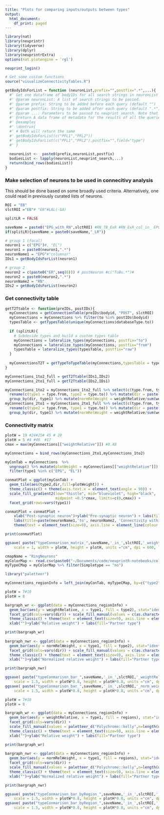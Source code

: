 ```yaml
---
title: "Plots for comparing inputs/outputs between types"
output:
  html_document:
    df_print: paged
---
```


```r
library(nat)
library(neuprintr)
library(tidyverse)
library(dplyr)
library(neuprintrExtra)
options(nat.plotengine = 'rgl')

neuprint_login()
```

```r
# Get some custom functions
source("visualizeConnectivityTables.R")

getBodyIdsForList = function (neuronList,prefix="",postfix=".*",...){
  #' Get one dataframe of bodyIDs for all search strings in neuronList
  #' @param neuronList: A list of search strings to be passed.
  #' @param prefix: String to be added before each query (default "")
  #' @param postfix: String to be added after each query (default ".*")
  #' @param ...: Parameters to be passed to neuprint_search. Note that meta=FALSE won't work for now.
  #' @return A data frame of metadata for the results of all the queries
  #' @examples
  #' \dontrun{
  #' # Both will return the same
  #' getBodyIdsForList(c("PFL1","PFL2"))
  #' getBodyIdsForList(c("PFL1","PFL2"),postfix="",field="type")
  #' }
  
  neuronList <-  paste0(prefix,neuronList,postfix)
  bodiesList <- lapply(neuronList,neuprint_search,...)
  return(bind_rows(bodiesList))
}
```


### Make selection of neurons to be used in connecitivy analysis
This should be done based on some broadly used criteria. Alternatively, one could read in previously curated lists of neurons.
```r
ROI = "EB"
slctROI ="EB"# "EB"#LAL(-GA)

splitLR = FALSE

saveName = paste0("EPG_with_RN",slctROI) #RN_TB_ExR #RN_ExR_col_in_ EPG-EL_with_RN
if(splitLR){saveName = paste0(saveName,"_LR")}

# group 1 (focal)
neuron1 = c("EPG")#, "EL")
neuron1 = paste0(neuron1,".*")
neuronName1 = "EPG"#"columnar"
IDs1 = getBodyIdsForList(neuron1)

# group 2
neuron2 = c(paste0("ER",seq(6))) # postNeuron #c("TuBu.*")#
neuron2 = paste0(neuron2,".*")
neuronName2 = "RN"
IDs2 = getBodyIdsForList(neuron2)

```

### Get connectivity table
```r
getT2Ttable <- function(preIDs, postIDs){
  myConnections = getConnectionTable(preIDs$bodyid, "POST", slctROI)
  myConnections = myConnections %>% filter(to %in% postIDs$bodyid) 
  typesTable <- getTypesTable(unique(myConnections$databaseType.to))
  
  if (splitLR){
    # Subdevide types and build a custom types table
    myConnections = lateralize_types(myConnections, postfix="to")
    myConnections = lateralize_types(myConnections, postfix="from")
    typesTable = lateralize_types(typesTable, postfix="raw")
  }
  
  myConnectionsT2T = getTypeToTypeTable(myConnections,typesTable = typesTable)
}
```

```r
myConnections_1to2_full = getT2Ttable(IDs1,IDs2)
myConnections_2to1_full = getT2Ttable(IDs2,IDs1)
```

```r
myConnections_1to2 = myConnections_1to2_full %>% select(c(type.from, type.to, weightRelative, weight)) %>% 
  rename(c(type1 = type.from, type2 = type.to)) %>% mutate(dir = paste("from",neuronName1)) %>%
  group_by(dir, type1) %>% mutate(normRelWeight = weightRelative/sum(weightRelative))
myConnections_2to1 = myConnections_2to1_full %>% select(c(type.from, type.to, weightRelative, weight)) %>% 
  rename(c(type2 = type.from, type1 = type.to)) %>% mutate(dir = paste("to",neuronName1)) %>%
  group_by(dir, type1) %>% mutate(normRelWeight = weightRelative/sum(weightRelative))
```

### Connectivity matrix
```r
plotW = 19 #24#25# 45 # 20
plotH = 5 #4 #40  #17
cmax = max(myConnections[["weightRelative"]]) #0.48

myConnections = bind_rows(myConnections_2to1,myConnections_1to2)

myConTab = myConnections  %>% 
  ungroup() %>% mutate(plotWeight = myConnections[["weightRelative"]]) %>% 
  filter(type1 %in% c("EPG", "EL"))

conmatPlot = ggplot(myConTab) + 
  geom_tile(aes(type2,dir,fill=plotWeight)) + 
  theme_classic() + theme(axis.text.x = element_text(angle = 90)) +
  scale_fill_gradient2(low="thistle", mid="blueviolet", high="black", 
                       midpoint =0.5*cmax, limits=c(0,cmax)) +
  facet_grid(rows=vars(type1))

conmatPlot = conmatPlot +
    xlab("Post-synaptic neuron")+ylab("Pre-synaptic neuron") + labs(fill="weightRelative") +
    labs(title=paste(neuronName1,'to', neuronName2, 'Connectivity within', slctROI, sep=' ')) +
    theme(text = element_text(size=9), axis.line = element_line(colour = 'black', size = .3))

print(conmatPlot)

ggsave( paste("typeConmarison_matrix_",saveName,'_in_',slctROI,'_weightRelative.pdf', sep=''), plot = conmatPlot, device='pdf', path = "../neuprintR_analysis_plots/",
    scale = 1, width = plotW, height = plotH, units ="cm", dpi = 600, limitsize = TRUE)

```

```r
cmapName = "RingNeurons"
myColorMap <- read.csv(paste0("~/Documents/code/neuprintR-notebooks/colorMap_",cmapName,".csv"))
myTypeCMap = myColorMap %>% filter(Simpletype == "no")
```


```r
library("paletteer")

myConnections_regionInfo = left_join(myConTab, myTypeCMap, by=c("type2" = "Type")) %>% mutate()

plotW = 7#10
plotH = 8

bargraph_wr <- ggplot(data = myConnections_regionInfo) + 
  geom_bar(aes(y = weightRelative, x = type1, fill = type2), stat="identity") + 
  facet_grid(cols=vars(dir)) + scale_fill_manual(values = c(as.character(myTypeCMap$hex))) +
  theme_classic() + theme(text = element_text(size=9), axis.line = element_line(colour = 'black', size = .3)) +
  xlab("")+ylab("Relative weight") + labs(fill="Partner type")

print(bargraph_wr)
  
bargraph_nwr <- ggplot(data = myConnections_regionInfo) + 
  geom_bar(aes(y = normRelWeight, x = type1, fill = type2), stat="identity") + 
  facet_grid(cols=vars(dir)) + scale_fill_manual(values = c(as.character(myTypeCMap$hex))) +
  theme_classic() + theme(text = element_text(size=9), axis.line = element_line(colour = 'black', size = .3)) +
  xlab("")+ylab("Normalized relative weight") + labs(fill="Partner type")

print(bargraph_nwr)

ggsave( paste("typeConmarison_bar_",saveName,'_in_',slctROI,'_weightRelative.pdf', sep=''), plot = bargraph_wr, device='pdf', path = "../neuprintR_analysis_plots/",
    scale = 1.5, width = plotW*0.8, height = plotH*0.8, units ="cm", dpi = 600, limitsize = TRUE)
ggsave( paste("typeConmarison_bar_",saveName,'_in_',slctROI,'_norm_weightRelative.pdf', sep=''), plot = bargraph_nwr, device='pdf', path = "../neuprintR_analysis_plots/",
    scale = 1.5, width = plotW*0.8, height = plotH*0.8, units ="cm", dpi = 600, limitsize = TRUE)

```

```r

plotW = 7#10
plotH = 8

bargraph_wr <- ggplot(data = myConnections_regionInfo) + 
  geom_bar(aes(y = weightRelative, x = type1, fill = regions), stat="identity") + 
  facet_grid(cols=vars(dir)) + 
  scale_fill_manual(values = paletteer_d("Polychrome::kelly",n=length(unique(myColorMap$regions)))) +
  theme_classic() + theme(text = element_text(size=9), axis.line = element_line(colour = 'black', size = .3)) +
  xlab("")+ylab("Relative weight") + labs(fill="Partner type")

print(bargraph_wr)
  
bargraph_nwr <- ggplot(data = myConnections_regionInfo) + 
  geom_bar(aes(y = normRelWeight, x = type1, fill = regions), stat="identity") + 
  facet_grid(cols=vars(dir)) + 
  scale_fill_manual(values = paletteer_d("Polychrome::kelly",n=length(unique(myColorMap$regions)))) +
  theme_classic() + theme(text = element_text(size=9), axis.line = element_line(colour = 'black', size = .3)) +
  xlab("")+ylab("Normalized relative weight") + labs(fill="Partner type")

print(bargraph_nwr)

ggsave( paste("typeConmarison_bar_byRegion_",saveName,'_in_',slctROI,'_weightRelative.pdf', sep=''), plot = bargraph_wr, device='pdf', path = "../neuprintR_analysis_plots/",
    scale = 1.5, width = plotW*0.8, height = plotH*0.8, units ="cm", dpi = 600, limitsize = TRUE)
ggsave( paste("typeConmarison_bar_byRegion_",saveName,'_in_',slctROI,'_norm_weightRelative.pdf', sep=''), plot = bargraph_nwr, device='pdf', path = "../neuprintR_analysis_plots/",
    scale = 1.5, width = plotW*0.8, height = plotH*0.8, units ="cm", dpi = 600, limitsize = TRUE)
```